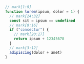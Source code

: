 ```js lorem.js
// mark[1:8]
function lorem(ipsum, dolor = 1) {
  // mark[24:32]
  const sit = ipsum == undefined
  // mark[8:16]
  if ("consectur") {
    // mark[20:27]
    return ipsum + 12345678
  }
  // mark[3:12]
  adipiscing(dolor + amet)
}
```
